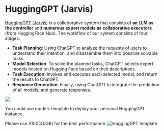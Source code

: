 # HuggingGPT (Jarvis)

[HuggingGPT (Jarvis)](https://github.com/microsoft/JARVIS) is a collaborative system that consists of **an LLM as the controller** and **numerous expert models as collaborative executors** (from HuggingFace Hub). The workflow of our system consists of four stages:
+ **Task Planning**: Using ChatGPT to analyze the requests of users to understand their intention, and disassemble them into possible solvable tasks.
+ **Model Selection**: To solve the planned tasks, ChatGPT selects expert models hosted on Hugging Face based on their descriptions.
+ **Task Execution**: Invokes and executes each selected model, and return the results to ChatGPT.
+ **Response Generation**: Finally, using ChatGPT to integrate the prediction of all models, and generate responses.

![](https://github.com/microsoft/JARVIS/raw/main/assets/overview.jpg)

You could use modelz template to deploy your personal HuggingGPT instance. 


<Callout emoji="🚀">
Please use A100(40GB) for the best performance.
</Callout>


<Image src={detail} alt="HuggingGPT template" width={500} height={1000} />